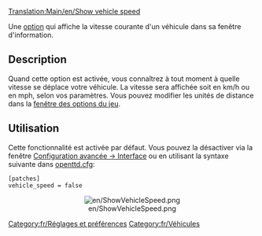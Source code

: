 [[Translation:Main/en/Show vehicle speed]]
{{en/-}}
[[Category:fr/Réglages et préférences]]
[[Category:fr/Véhicules]]

Une [[Main/fr/Options avancées|option]] qui affiche la vitesse courante d'un véhicule dans sa fenêtre d'information.

== Description ==
Quand cette option est activée, vous connaîtrez à tout moment à quelle vitesse se déplace votre véhicule. La vitesse sera affichée soit en km/h ou en mph, selon vos paramètres. Vous pouvez modifier les unités de distance dans la [[Main/fr/Fenêtre des options du jeu|fenêtre des options du jeu]].

== Utilisation ==
Cette fonctionnalité est activée par défaut. Vous pouvez la désactiver via la fenêtre [[Main/en/Options avancées/Interface/Fr#Afficher vitesse du véhicule dans la barre d'état|Configuration avancée -> Interface]] ou en utilisant la syntaxe suivante dans [[Main/fr/openttd.cfg|openttd.cfg]]:

<pre>
[patches]
vehicle_speed = false
</pre>
<center>[[File:en/ShowVehicleSpeed.png]]</center>